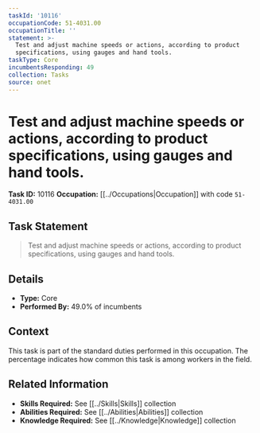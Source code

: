 ```yaml
---
taskId: '10116'
occupationCode: 51-4031.00
occupationTitle: ''
statement: >-
  Test and adjust machine speeds or actions, according to product
  specifications, using gauges and hand tools.
taskType: Core
incumbentsResponding: 49
collection: Tasks
source: onet
---
```

# Test and adjust machine speeds or actions, according to product specifications, using gauges and hand tools.

**Task ID:** 10116
**Occupation:** [[../Occupations|Occupation]] with code `51-4031.00`

## Task Statement

> Test and adjust machine speeds or actions, according to product specifications, using gauges and hand tools.

## Details

- **Type:** Core
- **Performed By:** 49.0% of incumbents

## Context

This task is part of the standard duties performed in this occupation. The percentage indicates how common this task is among workers in the field.

## Related Information

- **Skills Required:** See [[../Skills|Skills]] collection
- **Abilities Required:** See [[../Abilities|Abilities]] collection
- **Knowledge Required:** See [[../Knowledge|Knowledge]] collection
